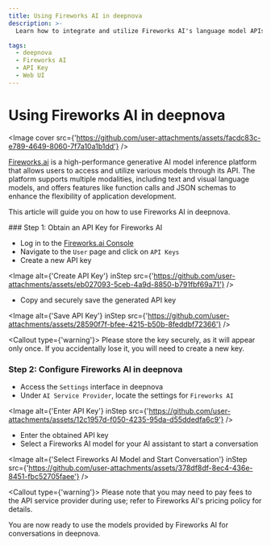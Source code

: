 ```yaml
---
title: Using Fireworks AI in deepnova
description: >-
  Learn how to integrate and utilize Fireworks AI's language model APIs in deepnova.

tags:
  - deepnova
  - Fireworks AI
  - API Key
  - Web UI
---
```


# Using Fireworks AI in deepnova

<Image cover src={'https://github.com/user-attachments/assets/facdc83c-e789-4649-8060-7f7a10a1b1dd'} />

[Fireworks.ai](https://fireworks.ai/) is a high-performance generative AI model inference platform that allows users to access and utilize various models through its API. The platform supports multiple modalities, including text and visual language models, and offers features like function calls and JSON schemas to enhance the flexibility of application development.

This article will guide you on how to use Fireworks AI in deepnova.

<Steps>
  ### Step 1: Obtain an API Key for Fireworks AI

  - Log in to the [Fireworks.ai Console](https://fireworks.ai/account/api-keys)
  - Navigate to the `User` page and click on `API Keys`
  - Create a new API key

  <Image alt={'Create API Key'} inStep src={'https://github.com/user-attachments/assets/eb027093-5ceb-4a9d-8850-b791fbf69a71'} />

  - Copy and securely save the generated API key

  <Image alt={'Save API Key'} inStep src={'https://github.com/user-attachments/assets/28590f7f-bfee-4215-b50b-8feddbf72366'} />

  <Callout type={'warning'}>
    Please store the key securely, as it will appear only once. If you accidentally lose it, you will
    need to create a new key.
  </Callout>

  ### Step 2: Configure Fireworks AI in deepnova

  - Access the `Settings` interface in deepnova
  - Under `AI Service Provider`, locate the settings for `Fireworks AI`

  <Image alt={'Enter API Key'} inStep src={'https://github.com/user-attachments/assets/12c1957d-f050-4235-95da-d55ddedfa6c9'} />

  - Enter the obtained API key
  - Select a Fireworks AI model for your AI assistant to start a conversation

  <Image alt={'Select Fireworks AI Model and Start Conversation'} inStep src={'https://github.com/user-attachments/assets/378df8df-8ec4-436e-8451-fbc52705faee'} />

  <Callout type={'warning'}>
    Please note that you may need to pay fees to the API service provider during use; refer to
    Fireworks AI's pricing policy for details.
  </Callout>
</Steps>

You are now ready to use the models provided by Fireworks AI for conversations in deepnova.

